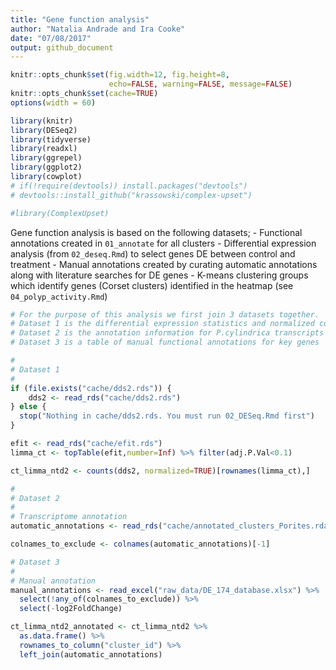 ```yaml
---
title: "Gene function analysis"
author: "Natalia Andrade and Ira Cooke"
date: "07/08/2017"
output: github_document
---
```


```r
knitr::opts_chunk$set(fig.width=12, fig.height=8,
                      echo=FALSE, warning=FALSE, message=FALSE)
knitr::opts_chunk$set(cache=TRUE)
options(width = 60)

library(knitr)
library(DESeq2)
library(tidyverse)
library(readxl)
library(ggrepel)
library(ggplot2)
library(cowplot)
# if(!require(devtools)) install.packages("devtools")
# devtools::install_github("krassowski/complex-upset")

#library(ComplexUpset)
```

Gene function analysis is based on the following datasets;
  - Functional annotations created in `01_annotate` for all clusters
  - Differential expression analysis (from `02_deseq.Rmd`) to select genes DE between control and treatment
  - Manual annotations created by curating automatic annotations along with literature searches for DE genes
  - K-means clustering groups which identify genes (Corset clusters) identified in the heatmap (see `04_polyp_activity.Rmd`)
  
```r
# For the purpose of this analysis we first join 3 datasets together. 
# Dataset 1 is the differential expression statistics and normalized counts for all transcripts
# Dataset 2 is the annotation information for P.cylindrica transcripts
# Dataset 3 is a table of manual functional annotations for key genes

#
# Dataset 1
#
if (file.exists("cache/dds2.rds")) {
    dds2 <- read_rds("cache/dds2.rds")
} else {
  stop("Nothing in cache/dds2.rds. You must run 02_DESeq.Rmd first")
}

efit <- read_rds("cache/efit.rds")
limma_ct <- topTable(efit,number=Inf) %>% filter(adj.P.Val<0.1)

ct_limma_ntd2 <- counts(dds2, normalized=TRUE)[rownames(limma_ct),]

```


```r
#
# Dataset 2
#
# Transcriptome annotation 
automatic_annotations <- read_rds("cache/annotated_clusters_Porites.rda")

colnames_to_exclude <- colnames(automatic_annotations)[-1]

# Dataset 3
#
# Manual annotation
manual_annotations <- read_excel("raw_data/DE_174_database.xlsx") %>% 
  select(!any_of(colnames_to_exclude)) %>% 
  select(-log2FoldChange)
```


```r
ct_limma_ntd2_annotated <- ct_limma_ntd2 %>% 
  as.data.frame() %>% 
  rownames_to_column("cluster_id") %>% 
  left_join(automatic_annotations)
```

